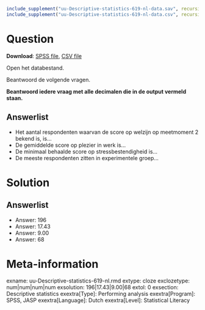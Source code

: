 ```{r, echo = FALSE, results = "hide"}
include_supplement("uu-Descriptive-statistics-619-nl-data.sav", recursive = TRUE)
include_supplement("uu-Descriptive-statistics-619-nl-data.csv", recursive = TRUE)
```

Question
========

**Download**: [SPSS file](uu-Descriptive-statistics-619-nl-data.sav), [CSV file](uu-Descriptive-statistics-619-nl-data.csv)

Open het databestand.

Beantwoord de volgende vragen.

**Beantwoord iedere vraag met alle decimalen die in de output vermeld staan.**

Answerlist
----------
* Het aantal respondenten waarvan de score op welzijn op meetmoment 2 bekend is, is…
* De gemiddelde score op plezier in werk is…
* De minimaal behaalde score op stressbestendigheid is…
* De meeste respondenten zitten in experimentele groep…

Solution
========

Answerlist
----------
* Answer: 196
* Answer: 17.43
* Answer: 9.00
* Answer: 68

Meta-information
================
exname: uu-Descriptive-statistics-619-nl.rmd
extype: cloze
exclozetype: num|num|num|num 
exsolution: 196|17.43|9.00|68
extol: 0
exsection: Descriptive statistics
exextra[Type]: Performing analysis
exextra[Program]: SPSS, JASP
exextra[Language]: Dutch
exextra[Level]: Statistical Literacy